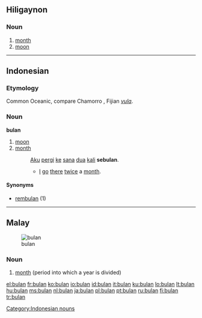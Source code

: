 ==Hiligaynon==

===Noun===
{{infl|hil|noun}}

# [[month]]
# [[moon]]

----

==Indonesian==

===Etymology===
Common Oceanic, compare Chamorro {{term|pulan|lang=ch}}, Fijian ''[[vula]]''.

===Noun===
'''bulan'''

# [[moon]]
# [[month]]
#: [[aku|Aku]] [[pergi]] [[ke]] [[sana]] [[dua]] [[kali]] '''sebulan'''.
#:* [[I]] [[go]] [[there]] [[twice]] a [[month]].

====Synonyms====
* [[rembulan]] (1)

[[Category:Indonesian nouns]]

----

==Malay==
{{wikipedia|lang=ms}}
[[Image:Full Moon Luc Viatour.jpg|thumb|bulan]]

===Noun===
{{infl|ms|noun}}

# [[month]] (period into which a year is divided)

{{tbot entry|Malay|month|2009|October|ms}}

[[el:bulan]]
[[fr:bulan]]
[[ko:bulan]]
[[io:bulan]]
[[id:bulan]]
[[it:bulan]]
[[ku:bulan]]
[[lo:bulan]]
[[lt:bulan]]
[[hu:bulan]]
[[ms:bulan]]
[[nl:bulan]]
[[ja:bulan]]
[[pl:bulan]]
[[pt:bulan]]
[[ru:bulan]]
[[fi:bulan]]
[[tr:bulan]]